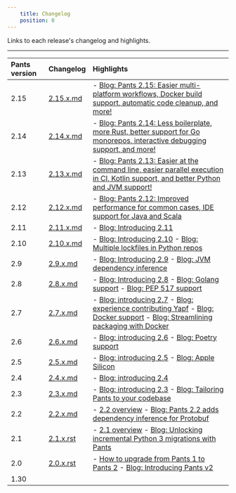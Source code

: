 ```yaml
---
    title: Changelog
    position: 0
---
```


Links to each release's changelog and highlights.

---

| Pants version | Changelog                                                                                   | Highlights                                                                                                                                                                                                                                                                                                                                         |
|:--------------|:--------------------------------------------------------------------------------------------|:---------------------------------------------------------------------------------------------------------------------------------------------------------------------------------------------------------------------------------------------------------------------------------------------------------------------------------------------------|
| 2.15          | [2.15.x.md](https://github.com/pantsbuild/pants/blob/main/src/python/pants/notes/2.15.x.md) | - [Blog: Pants 2.15: Easier multi-platform workflows, Docker build support, automatic code cleanup, and more!](https://blog.pantsbuild.org/pants-2-15/)                                                                                                                                                                                            |
| 2.14          | [2.14.x.md](https://github.com/pantsbuild/pants/blob/main/src/python/pants/notes/2.14.x.md) | - [Blog: Pants 2.14: Less boilerplate, more Rust, better support for Go monorepos, interactive debugging support, and more!](https://blog.pantsbuild.org/pants-2-14/)                                                                                                                                                                              |
| 2.13          | [2.13.x.md](https://github.com/pantsbuild/pants/blob/main/src/python/pants/notes/2.13.x.md) | - [Blog: Pants 2.13: Easier at the command line, easier parallel execution in CI, Kotlin support, and better Python and JVM support!](https://blog.pantsbuild.org/introducing-pants-2-13/)                                                                                                                                                         |
| 2.12          | [2.12.x.md](https://github.com/pantsbuild/pants/blob/main/src/python/pants/notes/2.12.x.md) | - [Blog: Pants 2.12: Improved performance for common cases, IDE support for Java and Scala](https://blog.pantsbuild.org/pants-2-12/)                                                                                                                                                                                                               |
| 2.11          | [2.11.x.md](https://github.com/pantsbuild/pants/blob/main/src/python/pants/notes/2.11.x.md) | - [Blog: Introducing 2.11](https://blog.pantsbuild.org/introducing-pants-2-11/)                                                                                                                                                                                                                                                                    |
| 2.10          | [2.10.x.md](https://github.com/pantsbuild/pants/blob/main/src/python/pants/notes/2.10.x.md) | - [Blog: Introducing 2.10](https://blog.pantsbuild.org/pants-2-10/) - [Blog: Multiple lockfiles in Python repos](https://blog.pantsbuild.org/multiple-lockfiles-python/)                                                                                                                                                                           |
| 2.9           | [2.9.x.md](https://github.com/pantsbuild/pants/blob/main/src/python/pants/notes/2.9.x.md)   | - [Blog: Introducing 2.9](https://blog.pantsbuild.org/pants-2-9/) - [Blog: JVM dependency inference](https://blog.pantsbuild.org/automatically-unlocking-concurrent-builds-and-fine-grained-caching-on-the-jvm-with-dependency-inference/)                                                                                                         |
| 2.8           | [2.8.x.md](https://github.com/pantsbuild/pants/blob/main/src/python/pants/notes/2.8.x.md)   | - [Blog: Introducing 2.8](https://blog.pantsbuild.org/introducing-pants-2-8/) - [Blog: Golang support](https://blog.pantsbuild.org/golang-support-pants-28/) - [Blog: PEP 517 support](https://blog.pantsbuild.org/pants-supports-pep-517/)                                                                                                        |
| 2.7           | [2.7.x.md](https://github.com/pantsbuild/pants/blob/main/src/python/pants/notes/2.7.x.md)   | - [Blog: introducing 2.7](https://blog.pantsbuild.org/introducing-pants-2-7/) - [Blog: experience contributing Yapf](https://blog.pantsbuild.org/contributing-yapf-support/) - [Blog: Docker support](https://blog.pantsbuild.org/docker-support/) - [Blog: Streamlining packaging with Docker](https://blog.pantsbuild.org/pants-pex-and-docker/) |
| 2.6           | [2.6.x.md](https://github.com/pantsbuild/pants/blob/main/src/python/pants/notes/2.6.x.md)   | - [Blog: introducing 2.6](https://blog.pantsbuild.org/introducing-pants-2-6/) - [Blog: Poetry support](https://blog.pantsbuild.org/poetry-support-for-pants-2-6/)                                                                                                                                                                                  |
| 2.5           | [2.5.x.md](https://github.com/pantsbuild/pants/blob/main/src/python/pants/notes/2.5.x.md)   | - [Blog: introducing 2.5](https://blog.pantsbuild.org/introducing-pants-2-5/) - [Blog: Apple Silicon](https://blog.pantsbuild.org/how-we-added-apple-silicon-support-to-pants/)                                                                                                                                                                    |
| 2.4           | [2.4.x.md](https://github.com/pantsbuild/pants/blob/main/src/python/pants/notes/2.4.x.md)   | - [Blog: introducing 2.4](https://blog.pantsbuild.org/introducing-pants-build-2-4-0/)                                                                                                                                                                                                                                                              |
| 2.3           | [2.3.x.md](https://github.com/pantsbuild/pants/blob/main/src/python/pants/notes/2.3.x.md)   | - [Blog: introducing 2.3](https://blog.pantsbuild.org/introducing-pants-2-3-0/) - [Blog: Tailoring Pants to your codebase](https://blog.pantsbuild.org/tailoring-pants-to-your-codebase/)                                                                                                                                                          |
| 2.2           | [2.2.x.md](https://github.com/pantsbuild/pants/blob/main/src/python/pants/notes/2.2.x.md)   | - [2.2 overview](doc:release-notes-2-2) - [Blog: Pants 2.2 adds dependency inference for Protobuf](https://blog.pantsbuild.org/pants-2-2-adds-dependency-inference-for-protobuf/)                                                                                                                                                                  |
| 2.1           | [2.1.x.rst](https://github.com/pantsbuild/pants/blob/main/src/python/pants/notes/2.1.x.rst) | - [2.1 overview](doc:release-notes-2-1) - [Blog: Unlocking incremental Python 3 migrations with Pants](https://blog.pantsbuild.org/python-3-migrations/)                                                                                                                                                                                           |
| 2.0           | [2.0.x.rst](https://github.com/pantsbuild/pants/blob/main/src/python/pants/notes/2.0.x.rst) | - [How to upgrade from Pants 1 to Pants 2](doc:how-to-upgrade-pants-2-0) - [Blog: Introducing Pants v2](https://blog.pantsbuild.org/introducing-pants-v2/)                                                                                                                                                                                         |
| 1.30          |                                                                                             |                                                                                                                                                                                                                                                                                                                                                    |
